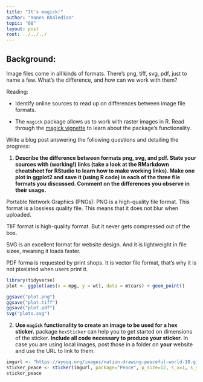 ---
title: "It's magick!"
author: "Yones Khaledian"
topic: "08"
layout: post
root: ../../../
---

## Background:

Image files come in all kinds of formats. There's png, tiff, svg, pdf, just to name a few. What's the difference, and how can we work with them?

Reading: 

  - Identify online sources to read up on differences between image file formats. 

  - The `magick` package allows us to work with raster images in R. Read through the  [magick vignette](https://cran.r-project.org/web/packages/magick/vignettes/intro.html) to learn about the package's functionality.

Write a blog post answering the following questions and detailing the progress: 

1. **Describe the difference between formats png, svg, and pdf. State your sources with (working!) links (take a look at the RMarkdown cheatsheet for RStudio to learn how to make working links). Make one plot in ggplot2 and save it (using R code) in each of the three file formats you discussed. Comment on the differences you observe in their usage.**

Portable Network Graphics (PNGs): PNG is a high-quality file format. This format is a lossless quality file. This means that it does not blur when uploaded. 

TIIF format is high-quality format. But it never gets compressed out of the box.

SVG is an excellent format for website design. And it is lightweight in file sizee, meaning it loads faster.

PDF forma is requested by print shops. It is vector file format, that's why it is not pixelated when users print it. 

```{r}
library(tidyverse)
plot <- ggplot(aes(x = mpg, y = wt), data = mtcars) + geom_point()

ggsave("plot.png")
ggsave("plot.tiff")
ggsave("plot.pdf")
svg("plots.svg")

```


2. **Use `magick` functionality to create an image to be used for a hex sticker.**  package `hexSticker` can help you to get started on dimensions of the sticker. **Include all code necessary to produce your sticker.** In case you are using local images, post those in a folder on **your** website and use the URL to link to them.

```{r}
imgurl <- "https://ayoqq.org/images/nation-drawing-peaceful-world-10.gif"
sticker_peace <- sticker(imgurl, package="Peace", p_size=12, s_x=1, s_y=.75, s_width=0.4, h_color="#f39c12")
sticker_peace
```
